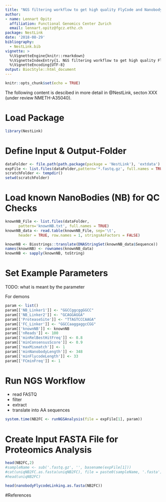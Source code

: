 ```yaml
---
title: "NGS filtering workflow to get high quality FlyCode and Nanobody sequences"
author: 
- name: Lennart Opitz
  affiliation: Functional Genomics Center Zurich
  email: lennart.opitz@fgcz.ethz.ch
package: NestLink
date: '2018-08-29'
bibliography:
  - NestLink.bib
vignette: >
  %\VignetteEngine{knitr::rmarkdown}
  %\VignetteIndexEntry{1. NGS filtering workflow to get high quality FlyCode and Nanobody sequences}
  %\VignetteEncoding{UTF-8}
output: BiocStyle::html_document
---
```


```r
knitr::opts_chunk$set(echo = TRUE)
```

The following content is descibed in more detail in @NestLink, secton XXX (under review  NMETH-A35040).

# Load Package
```r
library(NestLink)
```

# Define Input & Output-Folder

```r
dataFolder <- file.path(path.package(package = 'NestLink'), 'extdata')
expFile <- list.files(dataFolder,pattern='*.fastq.gz', full.names = TRUE)
scratchFolder <- tempdir()
setwd(scratchFolder)
```

# Load known NanoBodies (NB) for QC Checks
```r
knownNB_File <- list.files(dataFolder,
      pattern='knownNB.txt', full.names = TRUE)
knownNB_data <- read.table(knownNB_File, sep='\t',
      header = TRUE, row.names = 1, stringsAsFactors = FALSE)

knownNB <- Biostrings::translate(DNAStringSet(knownNB_data$Sequence))
names(knownNB) <- rownames(knownNB_data)
knownNB <- sapply(knownNB, toString)
```

# Set Example Parameters

TODO: what is meant by the parameter

For demons
```r
param <- list()
param[['NB_Linker1']] <- "GGCCggcggGGCC"
param[['NB_Linker2']] <- "GCAGGAGGA"
param[['ProteaseSite']] <- "TTAGTCCCAAGA"
param[['FC_Linker']] <- "GGCCaaggaggcCGG"
param[['knownNB']] <- knownNB
param[['nReads']] <- 100
param[['minRelBestHitFreq']] <- 0.8 
param[['minConsensusScore']] <- 0.9
param[['maxMismatch']] <- 1
param[['minNanobodyLength']] <- 348
param[['minFlycodeLength']] <- 33
param[['FCminFreq']] <- 1
```

# Run NGS Workflow

- read FASTQ
- filter
- extract
- translate into AA sequences

```r
system.time(NB2FC <- runNGSAnalysis(file = expFile[1], param))
```

# Create Input FASTA File for Proteomics Analysis

```r
head(NB2FC,2)
#sampleName <- sub('.fastq.gz', '', basename(expFile[1]))
#cat(uniqNB2FC.as.fasta(uniqNB2FC), file = paste0(sampleName, '.fasta'))
#head(uniqNB2FC)
```

```r
head(nanobodyFlycodeLinking.as.fasta(NB2FC))
```

#References